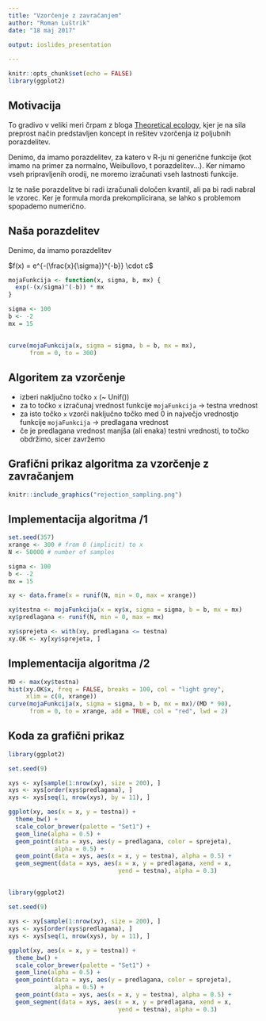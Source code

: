 ```yaml
---
title: "Vzorčenje z zavračanjem"
author: "Roman Luštrik"
date: "18 maj 2017"

output: ioslides_presentation
    
---
```


```r
knitr::opts_chunk$set(echo = FALSE)
library(ggplot2)
```

## Motivacija

To gradivo v veliki meri črpam z bloga [Theoretical ecology](https://theoreticalecology.wordpress.com/2015/04/22/a-simple-explanation-of-rejection-sampling-in-r/), kjer je na sila preprost način predstavljen koncept in rešitev vzorčenja iz poljubnih porazdelitev.

Denimo, da imamo porazdelitev, za katero v R-ju ni generične funkcije (kot imamo na primer za normalno, Weibullovo, t porazdelitev...). Ker nimamo vseh pripravljenih orodij, ne moremo izračunati vseh lastnosti funkcije.

Iz te naše porazdelitve bi radi izračunali določen kvantil, ali pa bi radi nabral le vzorec. Ker je formula morda prekomplicirana, se lahko s problemom spopademo numerično.

## Naša porazdelitev {.smaller}

Denimo, da imamo porazdelitev

$f(x) = e^{-(\frac{x}{\sigma})^{-b}} \cdot c$

```r
mojaFunkcija <- function(x, sigma, b, mx) {
  exp(-(x/sigma)^(-b)) * mx
}

sigma <- 100
b <- -2
mx = 15
```

##
```r
curve(mojaFunkcija(x, sigma = sigma, b = b, mx = mx), 
      from = 0, to = 300)
```

## Algoritem za vzorčenje

* izberi naključno točko `x` (~ Unif())
* za to točko `x` izračunaj vrednost funkcije `mojaFunkcija` -> testna vrednost
* za isto točko `x` vzorči naključno točko med 0 in največjo vrednostjo funkcije `mojaFunkcija` -> predlagana vrednost
* če je predlagana vrednost manjša (ali enaka) testni vrednosti, to točko obdržimo, sicer zavržemo

## Grafični prikaz algoritma za vzorčenje z zavračanjem

```r
knitr::include_graphics("rejection_sampling.png")
```

## Implementacija algoritma /1

```r
set.seed(357)
xrange <- 300 # from 0 (implicit) to x
N <- 50000 # number of samples

sigma <- 100
b <- -2
mx = 15

xy <- data.frame(x = runif(N, min = 0, max = xrange))

xy$testna <- mojaFunkcija(x = xy$x, sigma = sigma, b = b, mx = mx)
xy$predlagana <- runif(N, min = 0, max = mx)

xy$sprejeta <- with(xy, predlagana <= testna)
xy.OK <- xy[xy$sprejeta, ]
```

## Implementacija algoritma /2
```r
MD <- max(xy$testna)
hist(xy.OK$x, freq = FALSE, breaks = 100, col = "light grey", 
     xlim = c(0, xrange))
curve(mojaFunkcija(x, sigma = sigma, b = b, mx = mx)/(MD * 90), 
      from = 0, to = xrange, add = TRUE, col = "red", lwd = 2)
```

## Koda za grafični prikaz

```r
library(ggplot2)

set.seed(9)

xys <- xy[sample(1:nrow(xy), size = 200), ]
xys <- xys[order(xys$predlagana), ]
xys <- xys[seq(1, nrow(xys), by = 11), ]

ggplot(xy, aes(x = x, y = testna)) +
  theme_bw() +
  scale_color_brewer(palette = "Set1") +
  geom_line(alpha = 0.5) +
  geom_point(data = xys, aes(y = predlagana, color = sprejeta), 
             alpha = 0.5) +
  geom_point(data = xys, aes(x = x, y = testna), alpha = 0.5) +
  geom_segment(data = xys, aes(x = x, y = predlagana, xend = x, 
                               yend = testna), alpha = 0.3)
```

##
```r
library(ggplot2)

set.seed(9)

xys <- xy[sample(1:nrow(xy), size = 200), ]
xys <- xys[order(xys$predlagana), ]
xys <- xys[seq(1, nrow(xys), by = 11), ]

ggplot(xy, aes(x = x, y = testna)) +
  theme_bw() +
  scale_color_brewer(palette = "Set1") +
  geom_line(alpha = 0.5) +
  geom_point(data = xys, aes(y = predlagana, color = sprejeta), 
             alpha = 0.5) +
  geom_point(data = xys, aes(x = x, y = testna), alpha = 0.5) +
  geom_segment(data = xys, aes(x = x, y = predlagana, xend = x, 
                               yend = testna), alpha = 0.3)
```